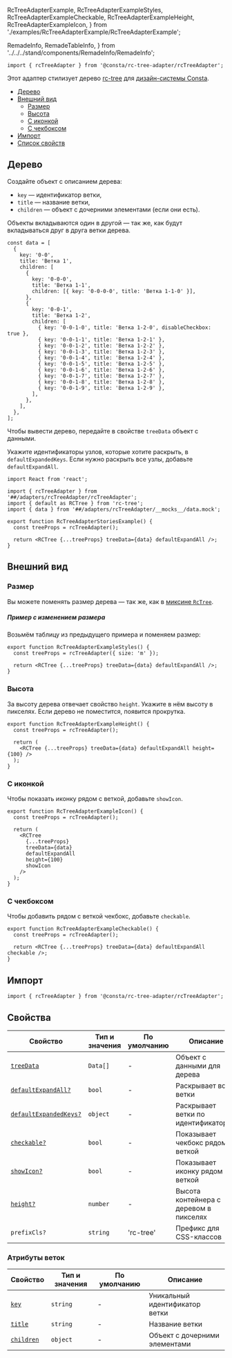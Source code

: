   RcTreeAdapterExample,
  RcTreeAdapterExampleStyles,
  RcTreeAdapterExampleCheckable,
  RcTreeAdapterExampleHeight,
  RcTreeAdapterExampleIcon,
} from './examples/RcTreeAdapterExample/RcTreeAdapterExample';

  RemadeInfo,
  RemadeTableInfo,
} from '../../../stand/components/RemadeInfo/RemadeInfo';

```tsx
import { rcTreeAdapter } from '@consta/rc-tree-adapter/rcTreeAdapter';
```

Этот адаптер стилизует дерево [rc-tree](https://github.com/react-component/tree) для [дизайн-системы Consta](https://consta.design/).

- [Дерево](#дерево)
- [Внешний вид](#внешний-вид)
  - [Размер](#размер)
  - [Высота](#высота)
  - [С иконкой](#с-иконкой)
  - [С чекбоксом](#с-чекбоксом)
- [Импорт](#импорт)
- [Список свойств](#свойства)

## Дерево

Создайте объект с описанием дерева:

- `key` — идентификатор ветки,
- `title` — название ветки,
- `children` — объект с дочерними элементами (если они есть).

Объекты вкладываются один в другой — так же, как будут вкладываться друг в друга ветки дерева.

```tsx
const data = [
  {
    key: '0-0',
    title: 'Ветка 1',
    children: [
      {
        key: '0-0-0',
        title: 'Ветка 1-1',
        children: [{ key: '0-0-0-0', title: 'Ветка 1-1-0' }],
      },
      {
        key: '0-0-1',
        title: 'Ветка 1-2',
        children: [
          { key: '0-0-1-0', title: 'Ветка 1-2-0', disableCheckbox: true },
          { key: '0-0-1-1', title: 'Ветка 1-2-1' },
          { key: '0-0-1-2', title: 'Ветка 1-2-2' },
          { key: '0-0-1-3', title: 'Ветка 1-2-3' },
          { key: '0-0-1-4', title: 'Ветка 1-2-4' },
          { key: '0-0-1-5', title: 'Ветка 1-2-5' },
          { key: '0-0-1-6', title: 'Ветка 1-2-6' },
          { key: '0-0-1-7', title: 'Ветка 1-2-7' },
          { key: '0-0-1-8', title: 'Ветка 1-2-8' },
          { key: '0-0-1-9', title: 'Ветка 1-2-9' },
        ],
      },
    ],
  },
];
```

Чтобы вывести дерево, передайте в свойстве `treeData` объект с данными.

Укажите идентификаторы узлов, которые хотите раскрыть, в `defaultExpandedKeys`. Если нужно раскрыть все узлы, добавьте `defaultExpandAll`.

```tsx
import React from 'react';

import { rcTreeAdapter } from '##/adapters/rcTreeAdapter/rcTreeAdapter';
import { default as RCTree } from 'rc-tree';
import { data } from '##/adapters/rcTreeAdapter/__mocks__/data.mock';

export function RcTreeAdapterStoriesExample() {
  const treeProps = rcTreeAdapter();

  return <RCTree {...treeProps} treeData={data} defaultExpandAll />;
}
```

<RcTreeAdapterExample />

## Внешний вид

### Размер

Вы можете поменять размер дерева — так же, как в [миксине `RcTree`](?path=/docs/rctree--page).

##### Пример с изменением размера

Возьмём таблицу из предыдущего примера и поменяем размер:

```tsx
export function RcTreeAdapterExampleStyles() {
  const treeProps = rcTreeAdapter({ size: 'm' });

  return <RCTree {...treeProps} treeData={data} defaultExpandAll />;
}
```

<RcTreeAdapterExampleStyles />

### Высота

За высоту дерева отвечает свойство `height`. Укажите в нём высоту в пикселях. Если дерево не поместится, появится прокрутка.

```tsx
export function RcTreeAdapterExampleHeight() {
  const treeProps = rcTreeAdapter();

  return (
    <RCTree {...treeProps} treeData={data} defaultExpandAll height={100} />
  );
}
```

<RcTreeAdapterExampleHeight />

### С иконкой

Чтобы показать иконку рядом с веткой, добавьте `showIcon`.

```tsx
export function RcTreeAdapterExampleIcon() {
  const treeProps = rcTreeAdapter();

  return (
    <RCTree
      {...treeProps}
      treeData={data}
      defaultExpandAll
      height={100}
      showIcon
    />
  );
}
```

<RcTreeAdapterExampleIcon />

### С чекбоксом

Чтобы добавить рядом с веткой чекбокс, добавьте `checkable`.

```tsx
export function RcTreeAdapterExampleCheckable() {
  const treeProps = rcTreeAdapter();

  return <RCTree {...treeProps} treeData={data} defaultExpandAll checkable />;
}
```

<RcTreeAdapterExampleCheckable />

## Импорт

```tsx
import { rcTreeAdapter } from '@consta/rc-tree-adapter/rcTreeAdapter';
```

## Свойства

<RemadeTableInfo apiUrl="https://github.com/react-component/tree" />

| Свойство                          | Тип и значения | По умолчанию | Описание                               |
| --------------------------------- | -------------- | ------------ | -------------------------------------- |
| [`treeData`](#дерево)             | `Data[]`       | -            | Объект с данными для дерева            |
| [`defaultExpandAll?`](#дерево)    | `bool`         | -            | Раскрывает все ветки                   |
| [`defaultExpandedKeys?`](#дерево) | `object`       | -            | Раскрывает ветки по идентификаторам    |
| [`checkable?`](#с-чекбоксом)      | `bool`         | -            | Показывает чекбокс рядом с веткой      |
| [`showIcon?`](#с-иконкой)         | `bool`         | -            | Показывает иконку рядом с веткой       |
| [`height?`](#высота)              | `number`       | -            | Высота контейнера с деревом в пикселях |
| `prefixCls?`                      | `string`       | 'rc-tree'    | Префикс для CSS-классов                |

### Атрибуты веток

| Свойство              | Тип и значения | По умолчанию | Описание                       |
| --------------------- | -------------- | ------------ | ------------------------------ |
| [`key`](#дерево)      | `string`       | -            | Уникальный идентификатор ветки |
| [`title`](#дерево)    | `string`       | -            | Название ветки                 |
| [`children`](#дерево) | `object`       | -            | Объект с дочерними элементами  |
